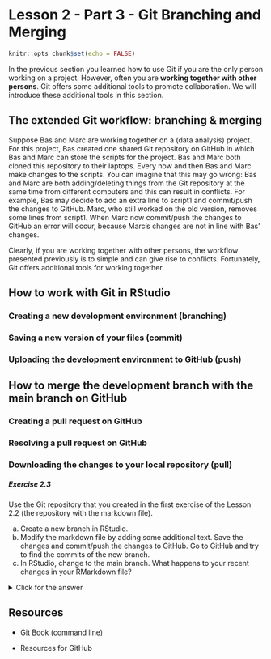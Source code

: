 # Lesson 2 - Part 3 - Git Branching and Merging

```r
knitr::opts_chunk$set(echo = FALSE)
```

In the previous section you learned how to use Git if you are the only person working on a project. However, often you are **working together with other persons**. Git offers some additional tools to promote collaboration. We will introduce these additional tools in this section.

## The extended Git workflow: branching & merging

Suppose Bas and Marc are working together on a (data analysis) project. For this project, Bas created one shared Git repository on GitHub in which Bas and Marc can store the scripts for the project. Bas and Marc both cloned this repository to their laptops. Every now and then Bas and Marc make changes to the scripts. You can imagine that this may go wrong: Bas and Marc are both adding/deleting things from the Git repository at the same time from different computers and this can result in conflicts. For example, Bas may decide to add an extra line to script1 and commit/push the changes to GitHub. Marc, who still worked on the old version, removes some lines from script1. When Marc now commit/push the changes to GitHub an error will occur, because Marc's changes are not in line with Bas' changes. 

Clearly, if you are working together with other persons, the workflow presented previously is to simple and can give rise to conflicts. Fortunately, Git offers additional tools for working together. 





## How to work with Git in RStudio

### Creating a new development environment (branching)

### Saving a new version of your files (commit)

### Uploading the development environment to GitHub (push)




## How to merge the development branch with the main branch on GitHub

### Creating a pull request on GitHub

### Resolving a pull request on GitHub

### Downloading the changes to your local repository (pull)




<div class="question">
##### Exercise 2.3

Use the Git repository that you created in the first exercise of the Lesson 2.2 (the repository with the markdown file). 

a) Create a new branch in RStudio. 
b) Modify the markdown file by adding some additional text. Save the changes and commit/push the changes to GitHub. Go to GitHub and try to find the commits of the new branch. 
c) In RStudio, change to the main branch. What happens to your recent changes in your RMarkdown file?
</div>

<details><summary>Click for the answer</summary>

a) - 
b) 
c) The changes disappear, because the changes are only present in the development branch and not in the main branch. 
</details>





## Resources

- Git Book (command line)

- Resources for GitHub


